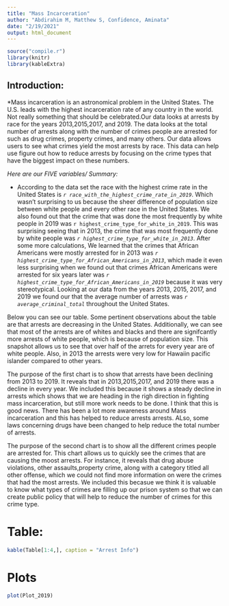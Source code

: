 ```yaml
---
title: "Mass Incarceration"
author: "Abdirahim M, Matthew S, Confidence, Aminata"
date: "2/19/2021"
output: html_document
---
```


```r
source("compile.r")
library(knitr)
library(kableExtra)
```

## Introduction:

*Mass incarceration is an astronomical problem in the United States. The U.S. leads with the highest incarceration rate of any country in the world. Not really something that should be celebrated.Our data looks at arrests by race for the years 2013,2015,2017, and 2019. The data looks at the total number of arrests along with the number of crimes people are arrested for such as drug crimes, property crimes, and many others. Our data allows users to see what crimes yield the most arrests by race. This data can help use figure out how to reduce arrests by focusing on the crime types that have the biggest impact on these numbers. 

*Here are our FIVE variables/ Summary:*

-  According to the data set the race with the highest crime rate in the United States is *`r race_with_the_highest_crime_rate_in_2019`*. Which wasn't surprising to us because the sheer difference of population size between white people and every other race in the United States. We also found out that the crime that was done the most frequently by white people in 2019 was `r highest_crime_type_for_white_in_2019`. This was surprising seeing that in 2013, the crime that was most frequently done by white people was *`r highest_crime_type_for_white_in_2013`*. After some more calculations, We learned that the crimes that  African Americans were mostly arrested for in 2013 was *`r highest_crime_type_for_African_Americans_in_2013`*, which made it even less surprising when we found out that crimes African Americans were arrested for six years later was *`r highest_crime_type_for_African_Americans_in_2019`* because it was very stereotypical. Looking at our data from the years 2013, 2015, 2017, and 2019 we found our that the average number of arrests was *`r average_criminal_total`* throughout the United States.

Below you can see our table. Some pertinent observations about the table are that arrests are decreasing in the United States. Additionally, we can see that most of the arrests are of whites and blacks  and there are signifcantly more arrests of white people, which is because of population size. This snapshot allows us to see that over half of the arrets for every year are of white people. Also, in 2013 the arrests were very low for Hawaiin pacific islander compared to other years. 

The purpose of the first chart is to show that arrests have been declining from 2013 to 2019. It reveals  that in 2013,2015,2017, and 2019 there was a decline in every year. We included this because it shows a steady decline in arrests which shows that we are heading in the righ direction in fighting mass incarceration, but still more work needs to be done.  I think that this is good news. There has been a lot more awareness around Mass incarceration and this has helped to reduce arrests arrests. ALso, some laws concerning drugs have been changed to help reduce the total number of arrests. 

The purpose of the second chart is to show all the different crimes people are arrested for. This chart allows us to quickly see the crimes that are causing the moost arrests. For instance, it reveals that drug abuse violations, other assaults,property crime, along with a category titled all other offense, which we could not find more information on were the crimes that had the most arrests. We included this becasue we think it is valuable to know what types of crimes are filling up our prison system so that we can create public policy that will help to reduce the number of crimes for this crime type. 




# Table:

```r
kable(Table[1:4,], caption = "Arrest Info")
```

# Plots
```r
plot(Plot_2019)
```

